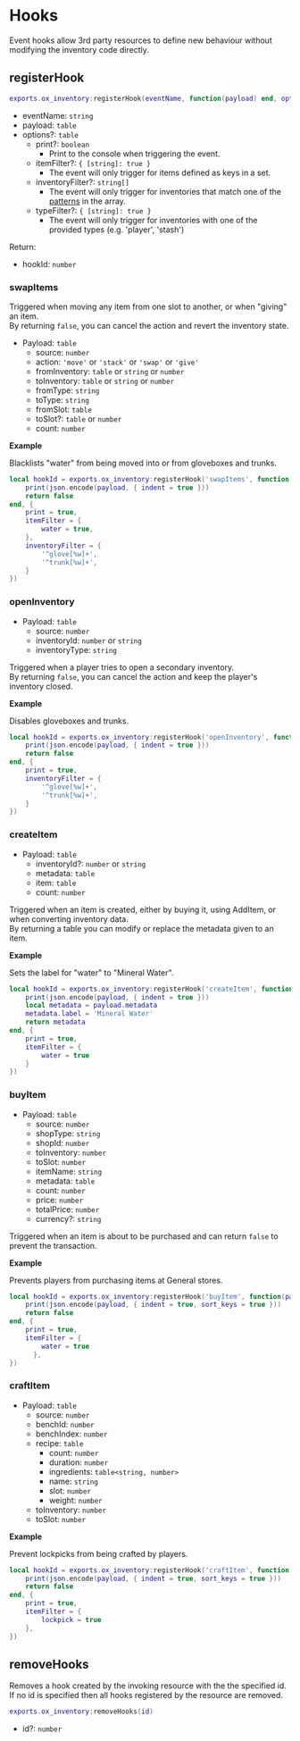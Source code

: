# Hooks

Event hooks allow 3rd party resources to define new behaviour without modifying the inventory code directly.

## registerHook

```lua copy
exports.ox_inventory:registerHook(eventName, function(payload) end, options)
```

- eventName: `string`
- payload: `table`
- options?: `table`
  - print?: `boolean`
    - Print to the console when triggering the event.
  - itemFilter?: `{ [string]: true }`
    - The event will only trigger for items defined as keys in a set.
  - inventoryFilter?: `string[]`
    - The event will only trigger for inventories that match one of the [patterns](<http://www.easyuo.com/openeuo/wiki/index.php/Lua_Patterns_and_Captures_(Regular_Expressions)>) in the array.
  - typeFilter?: `{ [string]: true }`
    - The event will only trigger for inventories with one of the provided types (e.g. 'player', 'stash')

Return:

- hookId: `number`

### swapItems

Triggered when moving any item from one slot to another, or when "giving" an item.  
By returning `false`, you can cancel the action and revert the inventory state.

- Payload: `table`
  - source: `number`
  - action: `'move'` or `'stack'` or `'swap'` or `'give'`
  - fromInventory: `table` or `string` or `number`
  - toInventory: `table` or `string` or `number`
  - fromType: `string`
  - toType: `string`
  - fromSlot: `table`
  - toSlot?: `table` or `number`
  - count: `number`

**Example**

Blacklists "water" from being moved into or from gloveboxes and trunks.

```lua copy
local hookId = exports.ox_inventory:registerHook('swapItems', function(payload)
    print(json.encode(payload, { indent = true }))
    return false
end, {
    print = true,
    itemFilter = {
        water = true,
    },
    inventoryFilter = {
        '^glove[%w]+',
        '^trunk[%w]+',
    }
})
```

### openInventory

- Payload: `table`
  - source: `number`
  - inventoryId: `number` or `string`
  - inventoryType: `string`

Triggered when a player tries to open a secondary inventory.  
By returning `false`, you can cancel the action and keep the player's inventory closed.

**Example**

Disables gloveboxes and trunks.

```lua copy
local hookId = exports.ox_inventory:registerHook('openInventory', function(payload)
    print(json.encode(payload, { indent = true }))
    return false
end, {
    print = true,
    inventoryFilter = {
        '^glove[%w]+',
        '^trunk[%w]+',
    }
})
```

### createItem

- Payload: `table`
  - inventoryId?: `number` or `string`
  - metadata: `table`
  - item: `table`
  - count: `number`

Triggered when an item is created, either by buying it, using AddItem, or when converting inventory data.  
By returning a table you can modify or replace the metadata given to an item.

**Example**

Sets the label for "water" to "Mineral Water".

```lua copy
local hookId = exports.ox_inventory:registerHook('createItem', function(payload)
    print(json.encode(payload, { indent = true }))
    local metadata = payload.metadata
    metadata.label = 'Mineral Water'
    return metadata
end, {
    print = true,
    itemFilter = {
        water = true
    }
})
```

### buyItem

- Payload: `table`
  - source: `number`
  - shopType: `string`
  - shopId: `number`
  - toInventory: `number`
  - toSlot: `number`
  - itemName: `string`
  - metadata: `table`
  - count: `number`
  - price: `number`
  - totalPrice: `number`
  - currency?: `string`

Triggered when an item is about to be purchased and can return `false` to prevent the transaction.

**Example**

Prevents players from purchasing items at General stores.

```lua copy
local hookId = exports.ox_inventory:registerHook('buyItem', function(payload)
    print(json.encode(payload, { indent = true, sort_keys = true }))
    return false
end, {
    print = true,
    itemFilter = {
        water = true
	  },
})

```

### craftItem

- Payload: `table`
  - source: `number`
  - benchId: `number`
  - benchIndex: `number`
  - recipe: `table`
    - count: `number`
    - duration: `number`
    - ingredients: `table<string, number>`
    - name: `string`
    - slot: `number`
    - weight: `number`
  - toInventory: `number`
  - toSlot: `number`

**Example**

Prevent lockpicks from being crafted by players.

```lua copy
local hookId = exports.ox_inventory:registerHook('craftItem', function(payload)
    print(json.encode(payload, { indent = true, sort_keys = true }))
    return false
end, {
    print = true,
	itemFilter = {
		lockpick = true
	},
})

```

## removeHooks

Removes a hook created by the invoking resource with the the specified id.  
If no id is specified then all hooks registered by the resource are removed.

```lua copy
exports.ox_inventory:removeHooks(id)
```

- id?: `number`
